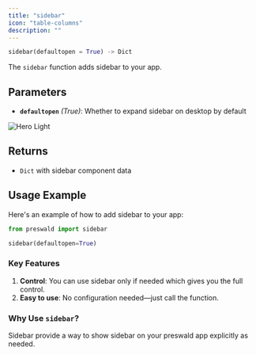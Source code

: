 ```yaml
---
title: "sidebar"
icon: "table-columns"
description: ""
---
```


```python
sidebar(defaultopen = True) -> Dict
```

The `sidebar` function adds sidebar to your app.

## Parameters

- **`defaultopen`** _(True)_: Whether to expand sidebar on desktop by default

<Frame>
<img
  className="block dark:hidden"
  src="/images/sidebar.png"
  alt="Hero Light"
/>
</Frame>

## Returns

- `Dict` with sidebar component data

## Usage Example

Here's an example of how to add sidebar to your app:

```python
from preswald import sidebar

sidebar(defaultopen=True)
```

### Key Features

1. **Control**: You can use sidebar only if needed which gives you the full control.
2. **Easy to use**: No configuration needed—just call the function.

### Why Use `sidebar`?

Sidebar provide a way to show sidebar on your preswald app explicitly as needed.
